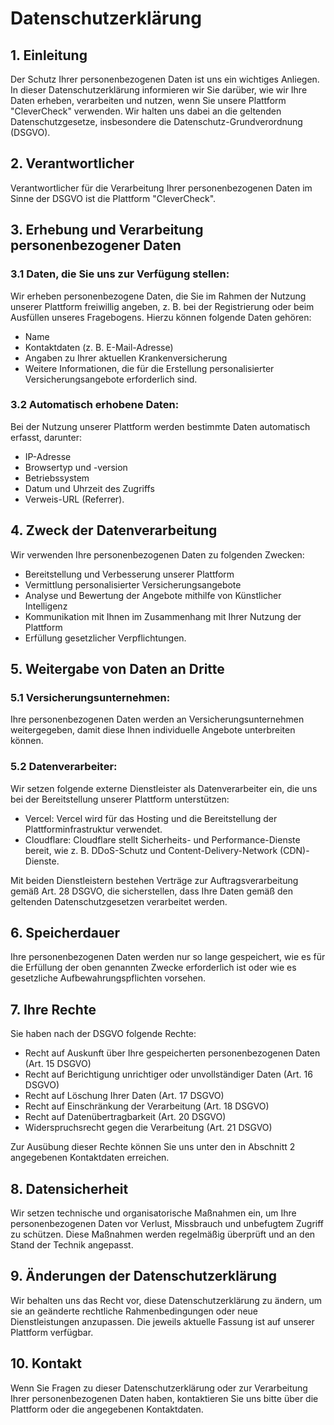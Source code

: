 # Datenschutzerklärung

## 1. Einleitung
Der Schutz Ihrer personenbezogenen Daten ist uns ein wichtiges Anliegen. In dieser Datenschutzerklärung informieren wir Sie darüber, wie wir Ihre Daten erheben, verarbeiten und nutzen, wenn Sie unsere Plattform "CleverCheck" verwenden. Wir halten uns dabei an die geltenden Datenschutzgesetze, insbesondere die Datenschutz-Grundverordnung (DSGVO).

## 2. Verantwortlicher
Verantwortlicher für die Verarbeitung Ihrer personenbezogenen Daten im Sinne der DSGVO ist die Plattform "CleverCheck".

## 3. Erhebung und Verarbeitung personenbezogener Daten
### 3.1 Daten, die Sie uns zur Verfügung stellen:
Wir erheben personenbezogene Daten, die Sie im Rahmen der Nutzung unserer Plattform freiwillig angeben, z. B. bei der Registrierung oder beim Ausfüllen unseres Fragebogens. Hierzu können folgende Daten gehören:
- Name
- Kontaktdaten (z. B. E-Mail-Adresse)
- Angaben zu Ihrer aktuellen Krankenversicherung
- Weitere Informationen, die für die Erstellung personalisierter Versicherungsangebote erforderlich sind.

### 3.2 Automatisch erhobene Daten:
Bei der Nutzung unserer Plattform werden bestimmte Daten automatisch erfasst, darunter:
- IP-Adresse
- Browsertyp und -version
- Betriebssystem
- Datum und Uhrzeit des Zugriffs
- Verweis-URL (Referrer).

## 4. Zweck der Datenverarbeitung
Wir verwenden Ihre personenbezogenen Daten zu folgenden Zwecken:
- Bereitstellung und Verbesserung unserer Plattform
- Vermittlung personalisierter Versicherungsangebote
- Analyse und Bewertung der Angebote mithilfe von Künstlicher Intelligenz
- Kommunikation mit Ihnen im Zusammenhang mit Ihrer Nutzung der Plattform
- Erfüllung gesetzlicher Verpflichtungen.

## 5. Weitergabe von Daten an Dritte
### 5.1 Versicherungsunternehmen:
Ihre personenbezogenen Daten werden an Versicherungsunternehmen weitergegeben, damit diese Ihnen individuelle Angebote unterbreiten können.

### 5.2 Datenverarbeiter:
Wir setzen folgende externe Dienstleister als Datenverarbeiter ein, die uns bei der Bereitstellung unserer Plattform unterstützen:
- Vercel: Vercel wird für das Hosting und die Bereitstellung der Plattforminfrastruktur verwendet.
- Cloudflare: Cloudflare stellt Sicherheits- und Performance-Dienste bereit, wie z. B. DDoS-Schutz und Content-Delivery-Network (CDN)-Dienste.

Mit beiden Dienstleistern bestehen Verträge zur Auftragsverarbeitung gemäß Art. 28 DSGVO, die sicherstellen, dass Ihre Daten gemäß den geltenden Datenschutzgesetzen verarbeitet werden.

## 6. Speicherdauer
Ihre personenbezogenen Daten werden nur so lange gespeichert, wie es für die Erfüllung der oben genannten Zwecke erforderlich ist oder wie es gesetzliche Aufbewahrungspflichten vorsehen.

## 7. Ihre Rechte
Sie haben nach der DSGVO folgende Rechte:
- Recht auf Auskunft über Ihre gespeicherten personenbezogenen Daten (Art. 15 DSGVO)
- Recht auf Berichtigung unrichtiger oder unvollständiger Daten (Art. 16 DSGVO)
- Recht auf Löschung Ihrer Daten (Art. 17 DSGVO)
- Recht auf Einschränkung der Verarbeitung (Art. 18 DSGVO)
- Recht auf Datenübertragbarkeit (Art. 20 DSGVO)
- Widerspruchsrecht gegen die Verarbeitung (Art. 21 DSGVO)

Zur Ausübung dieser Rechte können Sie uns unter den in Abschnitt 2 angegebenen Kontaktdaten erreichen.

## 8. Datensicherheit
Wir setzen technische und organisatorische Maßnahmen ein, um Ihre personenbezogenen Daten vor Verlust, Missbrauch und unbefugtem Zugriff zu schützen. Diese Maßnahmen werden regelmäßig überprüft und an den Stand der Technik angepasst.

## 9. Änderungen der Datenschutzerklärung
Wir behalten uns das Recht vor, diese Datenschutzerklärung zu ändern, um sie an geänderte rechtliche Rahmenbedingungen oder neue Dienstleistungen anzupassen. Die jeweils aktuelle Fassung ist auf unserer Plattform verfügbar.

## 10. Kontakt
Wenn Sie Fragen zu dieser Datenschutzerklärung oder zur Verarbeitung Ihrer personenbezogenen Daten haben, kontaktieren Sie uns bitte über die Plattform oder die angegebenen Kontaktdaten.

